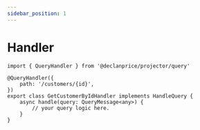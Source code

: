 ```yaml
---
sidebar_position: 1
---
```


# Handler

```tsx title="query-handlers.resources.ts"
import { QueryHandler } from '@declanprice/projector/query'

@QueryHandler({
    path: '/customers/{id}',
})
export class GetCustomerByIdHandler implements HandleQuery {
    async handle(query: QueryMessage<any>) {
        // your query logic here.
    }
}
```

